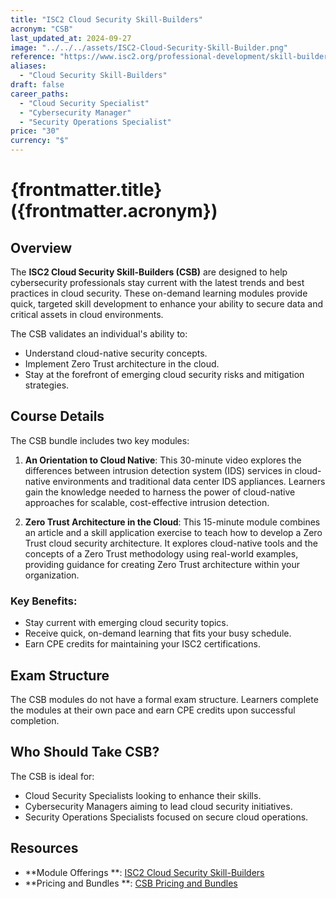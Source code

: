 ```yaml
---
title: "ISC2 Cloud Security Skill-Builders"
acronym: "CSB"
last_updated_at: 2024-09-27
image: "../../../assets/ISC2-Cloud-Security-Skill-Builder.png"
reference: "https://www.isc2.org/professional-development/skill-builders/cloud-security"
aliases:
  - "Cloud Security Skill-Builders"
draft: false
career_paths:
  - "Cloud Security Specialist"
  - "Cybersecurity Manager"
  - "Security Operations Specialist"
price: "30"
currency: "$"
---
```


# {frontmatter.title} ({frontmatter.acronym})

## Overview

The **ISC2 Cloud Security Skill-Builders (CSB)** are designed to help cybersecurity professionals stay current with the
latest trends and best practices in cloud security. These on-demand learning modules provide quick, targeted skill
development to enhance your ability to secure data and critical assets in cloud environments.

The CSB validates an individual's ability to:

- Understand cloud-native security concepts.
- Implement Zero Trust architecture in the cloud.
- Stay at the forefront of emerging cloud security risks and mitigation strategies.

## Course Details

The CSB bundle includes two key modules:

1. **An Orientation to Cloud Native**: This 30-minute video explores the differences between intrusion detection
   system (IDS) services in cloud-native environments and traditional data center IDS appliances. Learners gain the
   knowledge needed to harness the power of cloud-native approaches for scalable, cost-effective intrusion detection.

2. **Zero Trust Architecture in the Cloud**: This 15-minute module combines an article and a skill application exercise
   to teach how to develop a Zero Trust cloud security architecture. It explores cloud-native tools and the concepts of
   a Zero Trust methodology using real-world examples, providing guidance for creating Zero Trust architecture within
   your organization.

### Key Benefits:

- Stay current with emerging cloud security topics.
- Receive quick, on-demand learning that fits your busy schedule.
- Earn CPE credits for maintaining your ISC2 certifications.

## Exam Structure

The CSB modules do not have a formal exam structure. Learners complete the modules at their own pace and earn CPE
credits upon successful completion.

## Who Should Take CSB?

The CSB is ideal for:

- Cloud Security Specialists looking to enhance their skills.
- Cybersecurity Managers aiming to lead cloud security initiatives.
- Security Operations Specialists focused on secure cloud operations.

## Resources

- **Module Offerings
  **: [ISC2 Cloud Security Skill-Builders](https://www.isc2.org/professional-development/skill-builders/cloud-security)
- **Pricing and Bundles
  **: [CSB Pricing and Bundles](https://www.isc2.org/professional-development/skill-builders/cloud-security)